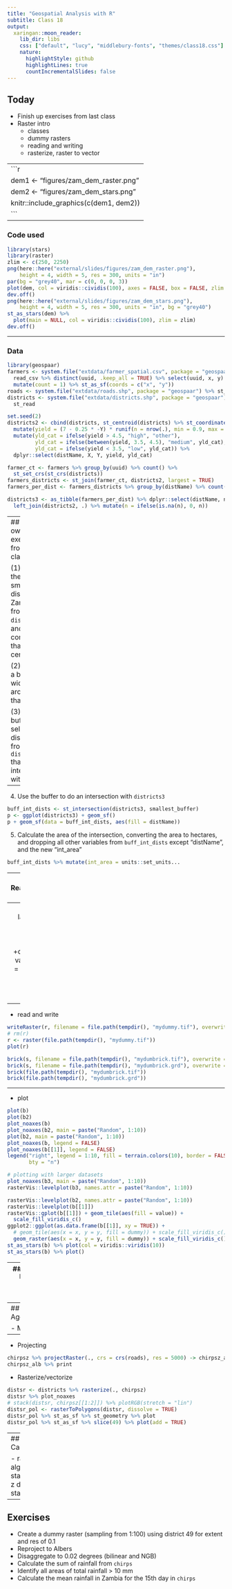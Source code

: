 ```yaml
---
title: "Geospatial Analysis with R"
subtitle: Class 18
output:
  xaringan::moon_reader:
    lib_dir: libs
    css: ["default", "lucy", "middlebury-fonts", "themes/class18.css"]
    nature:
      highlightStyle: github
      highlightLines: true
      countIncrementalSlides: false
---
```


## Today

- Finish up exercises from last class
- Raster intro
  - classes
  - dummy rasters
  - reading and writing
  - rasterize, raster to vector


---
```r
dem1 <- "figures/zam_dem_raster.png"
dem2 <- "figures/zam_dem_stars.png"
knitr::include_graphics(c(dem1, dem2))
```
---

### Code used

```r
library(stars)
library(raster)
zlim <- c(250, 2250)
png(here::here("external/slides/figures/zam_dem_raster.png"), 
    height = 4, width = 5, res = 300, units = "in")
par(bg = "grey40", mar = c(0, 0, 0, 3))
plot(dem, col = viridis::cividis(100), axes = FALSE, box = FALSE, zlim = zlim)
dev.off()
png(here::here("external/slides/figures/zam_dem_stars.png"), 
    height = 4, width = 5, res = 300, units = "in", bg = "grey40")
st_as_stars(dem) %>%
  plot(main = NULL, col = viridis::cividis(100), zlim = zlim)
dev.off()
```

---

### Data
```r
library(geospaar)
farmers <- system.file("extdata/farmer_spatial.csv", package = "geospaar") %>%
  read_csv %>% distinct(uuid, .keep_all = TRUE) %>% select(uuid, x, y) %>% 
  mutate(count = 1) %>% st_as_sf(coords = c("x", "y"))
roads <- system.file("extdata/roads.shp", package = "geospaar") %>% st_read
districts <- system.file("extdata/districts.shp", package = "geospaar") %>%
  st_read

set.seed(2)
districts2 <- cbind(districts, st_centroid(districts) %>% st_coordinates()) %>% 
  mutate(yield = (7 - 0.25 * -Y) * runif(n = nrow(.), min = 0.9, max = 1.2)) %>%
  mutate(yld_cat = ifelse(yield > 4.5, "high", "other"), 
         yld_cat = ifelse(between(yield, 3.5, 4.5), "medium", yld_cat),
         yld_cat = ifelse(yield < 3.5, "low", yld_cat)) %>% 
  dplyr::select(distName, X, Y, yield, yld_cat)

farmer_ct <- farmers %>% group_by(uuid) %>% count() %>% 
  st_set_crs(st_crs(districts))
farmers_districts <- st_join(farmer_ct, districts2, largest = TRUE)
farmers_per_dist <- farmers_districts %>% group_by(distName) %>% count()

districts3 <- as_tibble(farmers_per_dist) %>% dplyr::select(distName, n) %>% 
  left_join(districts2, .) %>% mutate(n = ifelse(is.na(n), 0, n))

```

---
## On your own exercises from last class

(1) Select the smallest district in Zambia from `districts3`, and convert that
to centroid
```r
smallest_centroid <- districts3 %>% 
  mutate(area = as.numeric(st_area(.)) / 10^6) %>% 
  filter
```

(2) Create a buffer of width 0.5 around that
```r
smallest_buffer <- smallest_centroid %>% st_buf...
```

(3) Use the buffer to select the districts from `districts` that intersect with it
```r
dists_in_buff <- districts3 %>% 
  filter(st_intersects(., smallest_buffer...
```

---

(4) Use the buffer to do an intersection with `districts3`
```r
buff_int_dists <- st_intersection(districts3, smallest_buffer)
p <- ggplot(districts3) + geom_sf()
p + geom_sf(data = buff_int_dists, aes(fill = distName))
```

(5) Calculate the area of the intersection, converting the area to hectares, and dropping all other variables from `buff_int_dists` except "distName", and the new "int_area"
```r
buff_int_dists %>% mutate(int_area = units::set_units...
```


---
## Reading/Writing/Manipulating rasters

- create
```r
r <- raster(extent(30, 31, -14, -13), res = 0.1, 
            crs = "+proj=longlat +datum=WGS84")
values(r) <- sample(1:10, size = ncell(r), replace = TRUE)

par(mar = c(0, 0, 0, 0))
plot(districts %>% st_geometry)
plot(r, add = TRUE)
plot(r)

s <- stack(r, log10(r))
names(s) <- c("dummy", "log10dummy")
plot(s)

b <- brick(s)
plot(b)

b2 <- lapply(1:10, function(x) {
  r <- raster(extent(30, 31, -14, -13), res = 0.1, 
              crs = "+proj=longlat +datum=WGS84")
  set.seed(x)
  values(r) <- sample(1:10, size = ncell(r), replace = TRUE)
  r
}) %>% stack %>% brick
plot(b2)
```

---
### A large brick
```r
b3 <- lapply(1:10, function(x) {
  r <- raster(extent(30, 31, -14, -13), res = 0.001, 
              crs = "+proj=longlat +datum=WGS84")
  set.seed(x)
  values(r) <- sample(1:10, size = ncell(r), replace = TRUE)
  r
}) %>% stack %>% brick
plot(b3)

```

---

- read and write

```r
writeRaster(r, filename = file.path(tempdir(), "mydummy.tif"), overwrite = TRUE)
# rm(r)
r <- raster(file.path(tempdir(), "mydummy.tif"))
plot(r)

brick(s, filename = file.path(tempdir(), "mydumbrick.tif"), overwrite = TRUE)
brick(s, filename = file.path(tempdir(), "mydumbrick.grd"), overwrite = TRUE)
brick(file.path(tempdir(), "mydumbrick.tif"))
brick(file.path(tempdir(), "mydumbrick.grd"))
```

---

- plot
```r
plot(b)
plot(b2)
plot_noaxes(b)
plot_noaxes(b2, main = paste("Random", 1:10))
plot(b2, main = paste("Random", 1:10))
plot_noaxes(b, legend = FALSE)
plot_noaxes(b[[1]], legend = FALSE)
legend("right", legend = 1:10, fill = terrain.colors(10), border = FALSE, 
       bty = "n")

# plotting with larger datasets
plot_noaxes(b3, main = paste("Random", 1:10))
rasterVis::levelplot(b3, names.attr = paste("Random", 1:10))

rasterVis::levelplot(b2, names.attr = paste("Random", 1:10))
rasterVis::levelplot(b[[1]])
rasterVis::gplot(b[[1]]) + geom_tile(aes(fill = value)) + 
  scale_fill_viridis_c()
ggplot2::ggplot(as.data.frame(b[[1]], xy = TRUE)) + 
  # geom_tile(aes(x = x, y = y, fill = dummy)) + scale_fill_viridis_c()  
  geom_raster(aes(x = x, y = y, fill = dummy)) + scale_fill_viridis_c()
st_as_stars(b) %>% plot(col = viridis::viridis(10))
st_as_stars(b) %>% plot()
```

---
## Raster to other types
```r
b[1:10]
b[1:ncell(b)]
as.matrix(b)
as.data.frame(b) %>% as_tibble()
```


---
## Pre-processing
- Aggregating/disaggregating
```r
aggregate(b, fact = 2) %>% plot
# aggregate(b, fun = min, fact = 2) %>% plot
# aggregate(b, fun = sd, fact = 2) %>% plot
disaggregate(b, fact = 2) %>% plot
disaggregate(b, fact = 2, bilinear = TRUE) %>% plot
```

- Masking
```r
data(chirps)
plot_noaxes(chirps[[1]])
chirpsz <- mask(chirps, districts)
plot_noaxes(chirpsz[[1]])
plot(st_geometry(districts), add = TRUE)
# rasterVis::levelplot(chirpsz[[1:5]])
plot_noaxes(chirpsz, nr = 3, nc = 4, maxnl = 12, mar = c(0, 0, 0, 0), 
            legend = FALSE, zlim = c(0, 50))
plot(chirpsz, nr = 3, nc = 4, maxnl = 12, mar = c(0, 0, 0, 0), 
     legend = FALSE, zlim = c(0, 50))
```

---

- Projecting
```r
chirpsz %>% projectRaster(., crs = crs(roads), res = 5000) -> chirpsz_alb
chirpsz_alb %>% print
```

- Rasterize/vectorize
```r
distsr <- districts %>% rasterize(., chirpsz)
distsr %>% plot_noaxes
# stack(distsr, chirpsz[[1:2]]) %>% plotRGB(stretch = "lin")
distsr_pol <- rasterToPolygons(distsr, dissolve = TRUE)
distsr_pol %>% st_as_sf %>% st_geometry %>% plot
distsr_pol %>% st_as_sf %>% slice(49) %>% plot(add = TRUE)
```

---
## Calculations

- raster algebra
- statistics
- z dimension stats

---
## Exercises

- Create a dummy raster (sampling from 1:100) using district 49 for extent and res of 0.1
- Reproject to Albers
- Disaggregate to 0.02 degrees (bilinear and NGB)
- Calculate the sum of rainfall from `chirps`
- Identify all areas of total rainfall > 10 mm
- Calculate the mean rainfall in Zambia for the 15th day in `chirps`



